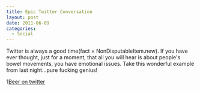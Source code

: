 ```yaml
---
title: Epic Twitter Conversation
layout: post
date: 2011-06-09
categories:
  - Social
---
```


Twitter is always a good time(fact = NonDisputableItem.new). If you have ever
thought, just for a moment, that all you will hear is about people's bowel
movements, you have emotional issues. Take this wonderful example from last
night...pure fucking genius!

1[Beer on twitter][1]

[1]: http://c522735.r35.cf2.rackcdn.com/Mentions.jpg
